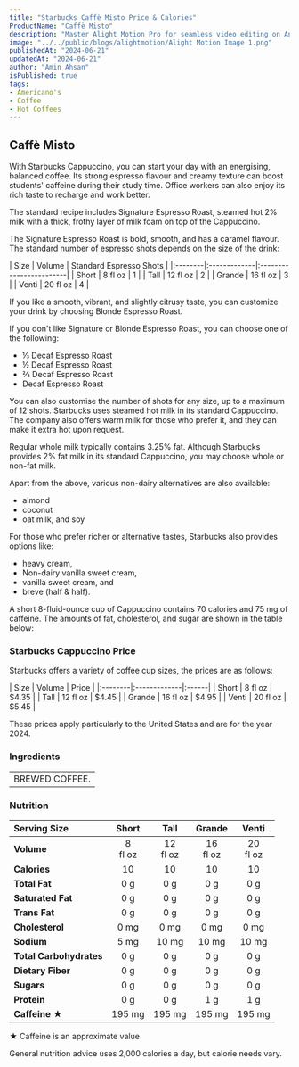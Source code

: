 ```yaml
---
title: "Starbucks Caffè Misto Price & Calories"
ProductName: "Caffè Misto" 
description: "Master Alight Motion Pro for seamless video editing on Android, iOS, and Tablets with our ultimate guide, unlocking advanced features and elevating your skills in 2024!"
image: "../../public/blogs/alightmotion/Alight Motion Image 1.png"
publishedAt: "2024-06-21"
updatedAt: "2024-06-21"
author: "Amin Ahsan"
isPublished: true
tags:
- Americano's
- Coffee
- Hot Coffees
---
```



## Caffè Misto

With Starbucks Cappuccino, you can start your day with an energising, balanced coffee. Its strong espresso flavour and creamy texture can boost students' caffeine during their study time. Office workers can also enjoy its rich taste to recharge and work better. 

The standard recipe includes Signature Espresso Roast, steamed hot 2% milk with a thick, frothy layer of milk foam on top of the Cappuccino.

The Signature Espresso Roast is bold, smooth, and has a caramel flavour. The standard number of espresso shots depends on the size of the drink:

<div style={{width:"300px"}}>
| Size    |  Volume      | Standard Espresso Shots |
|:--------|:-------------|:------------------------|
| Short   | 8 fl oz      | 1                       |
| Tall    | 12 fl oz     | 2                       |
| Grande  | 16 fl oz     | 3                       |
| Venti   | 20 fl oz     | 4                       |
</div>

If you like a smooth, vibrant, and slightly citrusy taste, you can customize your drink by choosing Blonde Espresso Roast.

If you don't like Signature or Blonde Espresso Roast, you can choose one of the following:

 - ⅓ Decaf Espresso Roast
 - ½ Decaf Espresso Roast
 - ⅔ Decaf Espresso Roast
 - Decaf Espresso Roast

You can also customise the number of shots for any size, up to a maximum of 12 shots.
Starbucks uses steamed hot milk in its standard Cappuccino. The company also offers warm milk for those who prefer it, and they can make it extra hot upon request.

Regular whole milk typically contains 3.25% fat. Although Starbucks provides 2% fat milk in its standard Cappuccino, you may choose whole or non-fat milk.

Apart from the above, various non-dairy alternatives are also available:
 - almond
 - coconut
 - oat milk, and soy

 For those who prefer richer or alternative tastes, Starbucks also provides options like:

- heavy cream,
- Non-dairy vanilla sweet cream,
- vanilla sweet cream, and
- breve (half & half).

A short 8-fluid-ounce cup of Cappuccino contains 70 calories and 75 mg of caffeine. The amounts of fat, cholesterol, and sugar are shown in the table below:

### Starbucks Cappuccino Price

Starbucks offers a variety of coffee cup sizes, the prices are as follows:

<div style={{width:"300px"}}>
| Size    |   Volume     | Price |
|:--------|:-------------|:------|
| Short   | 8 fl oz      | $4.35 |
| Tall    | 12 fl oz     | $4.45 |
| Grande  | 16 fl oz     | $4.95 |
| Venti   | 20 fl oz     | $5.45 |
</div>

These prices apply particularly to the United States and are for the year 2024.


### Ingredients
|                     |
|:--------------------|
| BREWED COFFEE.      |

### Nutrition

|  Serving Size	            | Short          | Tall        | Grande   | Venti    |
|:--------------------------|:--------------:|:-----------:|:--------:|:--------:|
| **Volume**                | 8 <br/> fl oz  | 12 <br/> fl oz |  16 <br/> fl oz | 20 <br/> fl oz |
| **Calories**              | 10              | 10          | 10       | 10      |
| **Total Fat**             | 0 g             | 0 g         | 0 g      | 0 g     |
| **Saturated Fat**         | 0 g             | 0 g         | 0 g      | 0 g     |
| **Trans Fat**             | 0 g             | 0 g         | 0 g      | 0 g     |
| **Cholesterol**           | 0 mg            | 0 mg        | 0 mg    | 0 mg   |
| **Sodium**                | 5 mg            | 10 mg       | 10 mg   | 10 mg  | 
| **Total Carbohydrates**   | 0 g             | 0 g         | 0 g      | 0 g    |
| **Dietary Fiber**         | 0 g             | 0 g         | 0 g      | 0 g     |
| **Sugars**                | 0 g             | 0 g         | 0 g      | 0 g    |
| **Protein**               | 0 g             | 0 g         | 1 g      | 1 g    |
| **Caffeine ★**           | 195 mg          | 195 mg       | 195 mg   | 195 mg  |

★ Caffeine is an approximate value

General nutrition advice uses 2,000 calories a day, but calorie needs vary.